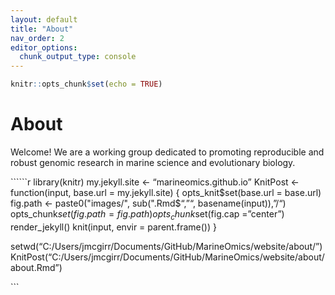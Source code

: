 ```yaml
---
layout: default
title: "About"
nav_order: 2
editor_options: 
  chunk_output_type: console
---
```


```r
knitr::opts_chunk$set(echo = TRUE)
```

# About

Welcome! We are a working group dedicated to promoting reproducible and robust genomic research in marine science and evolutionary biology.






``````r
library(knitr)
my.jekyll.site <- "marineomics.github.io"
KnitPost <- function(input, base.url = my.jekyll.site) {
  opts_knit$set(base.url = base.url)
  fig.path <- paste0("images/", sub(".Rmd$", "", basename(input)), "/")
  opts_chunk$set(fig.path = fig.path)
  opts_chunk$set(fig.cap = "center")
  render_jekyll()
  knit(input, envir = parent.frame())
}

setwd("C:/Users/jmcgirr/Documents/GitHub/MarineOmics/website/about/")
KnitPost("C:/Users/jmcgirr/Documents/GitHub/MarineOmics/website/about/about.Rmd")

```
